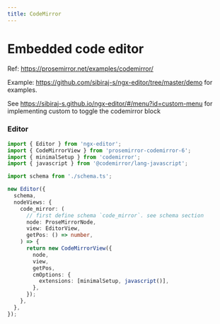 ---
title: CodeMirror
---


# Embedded code editor

<Stackblitz id="ngx-editor-codemirror" />

Ref: https://prosemirror.net/examples/codemirror/

Example: https://github.com/sibiraj-s/ngx-editor/tree/master/demo for examples.

See https://sibiraj-s.github.io/ngx-editor/#/menu?id=custom-menu for implementing custom to toggle the codemirror block

### Editor

```ts
import { Editor } from 'ngx-editor';
import { CodeMirrorView } from 'prosemirror-codemirror-6';
import { minimalSetup } from 'codemirror';
import { javascript } from '@codemirror/lang-javascript';

import schema from './schema.ts';

new Editor({
  schema,
  nodeViews: {
    code_mirror: (
      // first define schema `code_mirror`. see schema section
      node: ProseMirrorNode,
      view: EditorView,
      getPos: () => number,
    ) => {
      return new CodeMirrorView({
        node,
        view,
        getPos,
        cmOptions: {
          extensions: [minimalSetup, javascript()],
        },
      });
    },
  },
});
```
